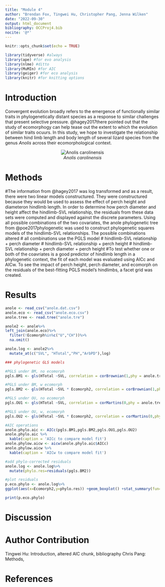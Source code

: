 ```yaml
---
title: "Module 4"
author: "Brendan Fox, Tingwei Hu, Christopher Pang, Jenna Wilken"
date: "2022-09-30"
output: html_document
bibliography: OCCProj4.bib
nocite: '@*'
---
```

```r
knitr::opts_chunk$set(echo = TRUE)
```

```r
library(tidyverse) #always
library(ape) #for evo analysis
library(nlme) #ditto
library(MuMIn) #for AIC
library(geiger) #for eco analysis
library(knitr) #for knitting options
```
#   Introduction
Convergent evolution broadly refers to the emergence of functionally similar traits in phylogenetically distant species as a response to similar challenges that present selective pressure. @hagey2017there pointed out that the study of ecomorphogy can help tease out the extent to which the evolution of similar traits ocuurs. In this study, we hope to investigate the relationship between hind limb length and body length of several lizard species from the genus *Anolis* across their ecomorphological context.
<center>
![*Anolis carolinensis*](https://img.texasmonthly.com/2015/12/3818630739_60c3697540_o.jpg?auto=compress&crop=faces&fit=fit&fm=jpg&h=0&ixlib=php-1.2.1&q=45&w=1250)
</center>

#   Methods
#The information from @hagey2017 was log transformed and as a result, there were two linear models constructured. They were constructured because they would be used to assess the effect of perch height and diameteron hindlimb length. In order to determine how perch diameter and height affect the hindlimb-SVL relationship, the residuals from these data sets were computed and displayed against the discrete parameters. Using all possible combinations of the two covariates, the anole phylogenetic tree from @poe2017phylogenetic was used to construct phylogenetic squares models of the hindlimb-SVL relationships. The possible combinations altered
# all combinations use the PGLS model
# hindlimb-SVL relationship + perch diameter
# hindlimb-SVL relationship + perch height
# hindlimb-SVL relationship + perch diameter + perch height
#To test whether one or both of the coavriates is a good predictor of hindlimb length in a phylogenetic context, the fit of each model was evaluated using AICc and AICw. To see the impact of perch height, perch diameter, and ecomorph on the residuals of the best-fitting PGLS model's hindlimbs, a facet grid was created. 

# Results

```r
anole <- read_csv("anole.dat.csv")
anole.eco <- read_csv("anole.eco.csv")
anole.tree <- read.tree("anole.tre")
```

```r
anole2 <- anole%>%
left_join(anole.eco)%>%
  filter(!Ecomorph%in%c("U","CH"))%>%
  na.omit()

anole.log <- anole2%>%
  mutate_at(c("SVL", "HTotal","PH","ArbPD"),log)
```

```r
### phylogenetic GLS models

#PGLS under BM, no ecomorph
pgls.BM1 <- gls(HTotal ~SVL, correlation = corBrownian(1,phy = anole.tree,form=~Species),data = anole.log, method = "ML")

#PGLS under BM, w ecomorph
pgls.BM2 <- gls(HTotal ~SVL * Ecomorph2, correlation = corBrownian(1,phy = anole.tree,form=~Species),data = anole.log, method = "ML")

#PGLS under OU, no ecomorph
pgls.OU1 <- gls(HTotal ~SVL, correlation = corMartins(0,phy = anole.tree,form=~Species),data = anole.log, method = "ML")

#PGLS under OU, w, ecomorph
pgls.OU2 <- gls(HTotal ~SVL * Ecomorph2, correlation = corMartins(0,phy = anole.tree,form=~Species),data = anole.log, method = "ML")
```

```r
#AIC operations
anole.phylo.aic <- AICc(pgls.BM1,pgls.BM2,pgls.OU1,pgls.OU2)
anole.phylo.aic %>%  
  kable(caption = 'AICc to compare model fit')
anole.phylow.aicw <- aicw(anole.phylo.aic$AICc)
anole.phylow.aicw %>% 
  kable(caption = 'AICw to compare model fit')
```

```r
#add phylo-corrected residuals
anole.log <- anole.log%>%
  mutate(phylo.res=residuals(pgls.BM2))
```

```r
#plot residuals
p.eco.phylo <- anole.log%>%
ggplot(aes(x=Ecomorph2,y=phylo.res)) +geom_boxplot() +stat_summary(fun=mean, geom="point", size=3)

print(p.eco.phylo)

```


#   Discussion

#   Author Contribution
Tingwei Hu: Introduction, altered AIC chunk, bibliography
Chris Pang: Methods, 

#   References
